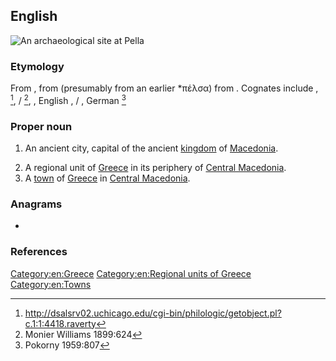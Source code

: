 {{also|pella}}
==English==
[[File:Pella House atrium.jpg|right|thumb|An archaeological site at Pella]]
{{wikipedia}}

===Etymology===
From {{etyl|grc|en}} {{m|grc|Πέλλα}}, from {{etyl|grc|en}} {{m|grc|πέλλα}} (presumably from an earlier *πέλσα) from {{etyl|ine-pro|en}} {{m|ine-pro|*pels-||stone}}. Cognates include {{cog|ga|aill||boulder, cliff}}, {{cog|ps|پرښه|tr=parša||rock, rocky ledge}}<ref>http://dsalsrv02.uchicago.edu/cgi-bin/philologic/getobject.pl?c.1:1:4418.raverty</ref>{{attention|ps}}, {{cog|sa|पाषाण|g=m}} / {{m|sa|पाषी||stone|g=f}}<ref>Monier Williams 1899:624</ref>, {{cog|gem-pro|*falisaz}}, English {{m|en|fell||rocky ridge}}, {{cog|non|fell}} / {{m|non|fjall||mountain}}, German {{m|de|Fels||rock, cliff}}<ref>Pokorny 1959:807</ref>

===Proper noun===
{{en-proper noun}}

# {{lb|en|historical}} An ancient city, capital of the ancient [[kingdom]] of [[Macedonia]].
# A regional unit of [[Greece]] in its periphery of [[Central Macedonia]].
# A [[town]] of [[Greece]] in [[Central Macedonia]].

===Anagrams===
* {{l|en|lapel}}

===References===
<references/>

[[Category:en:Greece]]
[[Category:en:Regional units of Greece]]
[[Category:en:Towns]]